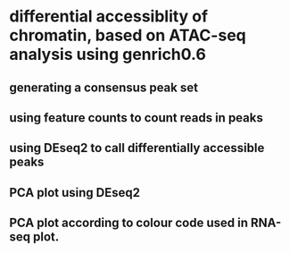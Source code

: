 # differential accessiblity of chromatin, based on ATAC-seq analysis using genrich0.6




## generating a consensus peak set


## using feature counts to count reads in peaks


## using DEseq2 to call differentially accessible peaks


## PCA plot using DEseq2


## PCA plot according to colour code used in RNA-seq plot.


